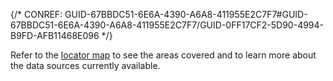 

{/* CONREF: GUID-67BBDC51-6E6A-4390-A6A8-411955E2C7F7#GUID-67BBDC51-6E6A-4390-A6A8-411955E2C7F7/GUID-0FF17CF2-5D90-4994-B9FD-AFB11468E096  */}

Refer to the [locator map](/source-data-for-elevation-analysis-tasks) to see the areas covered and to learn more about the data sources currently available.
